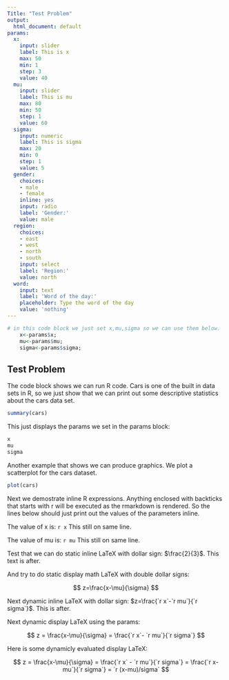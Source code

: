 ```yaml
---
Title: "Test Problem"
output:
  html_document: default
params:
  x:
    input: slider
    label: This is x 
    max: 50
    min: 1
    step: 3
    value: 40
  mu:
    input: slider
    label: This is mu 
    max: 80
    min: 50
    step: 1
    value: 60
  sigma:
    input: numeric
    label: This is sigma 
    max: 20 
    min: 0 
    step: 1 
    value: 5 
  gender:
    choices:
    - male
    - female
    inline: yes
    input: radio
    label: 'Gender:'
    value: male
  region:
    choices:
    - east
    - west
    - north
    - south
    input: select
    label: 'Region:'
    value: north
  word:
    input: text
    label: 'Word of the day:'
    placeholder: Type the word of the day
    value: 'nothing'
---
```


```r
# in this code block we just set x,mu,sigma so we can use them below.
    x<-params$x; 
    mu<-params$mu; 
    sigma<-params$sigma; 
```
## Test Problem 

The code block shows we can run R code. Cars is one of the built in data sets in R, so we just show that we can print out some descriptive statistics about the cars data set.   

```r
summary(cars)
```
This just displays the params we set in the params block:  

```r
x
mu
sigma
```
Another example that shows we can produce graphics. We plot a scatterplot for the cars dataset.

```r
plot(cars)
```
  
Next we demostrate inline R expressions. Anything enclosed with backticks that starts with r will be executed as the rmarkdown is rendered. So the lines below should just print out the values of the parameters inline.     

The value of x is: `r x` This still on same line.   

The value of mu is: `r mu` This still on same line. 

Test that we can do static inline LaTeX with dollar sign: $\frac{2}{3}$. This text is after.     

And try to do static display math LaTeX with double dollar signs:  

$$
z=\frac{x-\mu}{\sigma}
$$

Next dynamic inline LaTeX with dollar sign: $z=\frac{`r x`-`r mu`}{`r sigma`}$. This is after.  

Next dynamic display LaTeX using the params:

$$
z = \frac{x-\mu}{\sigma}
  = \frac{`r x`- `r mu`}{`r sigma`}
$$

Here is some dynamicly evaluated display LaTeX:  

$$
z = \frac{x-\mu}{\sigma}
  = \frac{`r x` - `r mu`}{`r sigma`}
  = \frac{`r x-mu`}{`r sigma`}
  = `r (x-mu)/sigma`
$$
